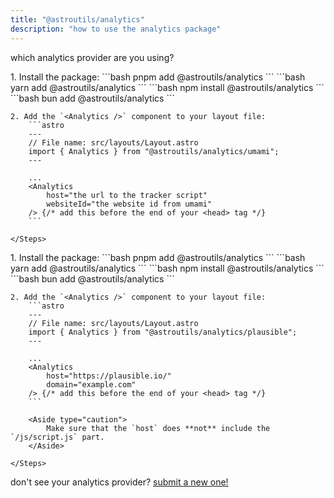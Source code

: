 ```yaml
---
title: "@astroutils/analytics"
description: "how to use the analytics package"
---
```



which analytics provider are you using?

<Tabs>
  <TabItem label="umami">
    <Steps>
    1. Install the package:
        <Tabs>
            <TabItem label="pnpm">
                ```bash
                pnpm add @astroutils/analytics
                ```
            </TabItem>
            <TabItem label="yarn">
                ```bash
                yarn add @astroutils/analytics
                ```
            </TabItem>
            <TabItem label="npm">
                ```bash
                npm install @astroutils/analytics
                ```
            </TabItem>
            <TabItem label="bun">
                ```bash
                bun add @astroutils/analytics
                ```
            </TabItem>
        </Tabs>

    2. Add the `<Analytics />` component to your layout file:
        ```astro
        ---
        // File name: src/layouts/Layout.astro
        import { Analytics } from "@astroutils/analytics/umami";
        ---

        ...
        <Analytics
            host="the url to the tracker script"
            websiteId="the website id from umami"
        /> {/* add this before the end of your <head> tag */}
        ```

    </Steps>

  </TabItem>
  <TabItem label="plausible">
    <Steps>
    1. Install the package:
        <Tabs>
            <TabItem label="pnpm">
                ```bash
                pnpm add @astroutils/analytics
                ```
            </TabItem>
            <TabItem label="yarn">
                ```bash
                yarn add @astroutils/analytics
                ```
            </TabItem>
            <TabItem label="npm">
                ```bash
                npm install @astroutils/analytics
                ```
            </TabItem>
            <TabItem label="bun">
                ```bash
                bun add @astroutils/analytics
                ```
            </TabItem>
        </Tabs>

    2. Add the `<Analytics />` component to your layout file:
        ```astro
        ---
        // File name: src/layouts/Layout.astro
        import { Analytics } from "@astroutils/analytics/plausible";
        ---

        ...
        <Analytics
            host="https://plausible.io/"
            domain="example.com"
        /> {/* add this before the end of your <head> tag */}
        ```

        <Aside type="caution">
            Make sure that the `host` does **not** include the `/js/script.js` part.
        </Aside>

    </Steps>

  </TabItem>
</Tabs>

don't see your analytics provider? [submit a new one!](https://github.com/gurkz-oss/astroutils/issues/new)
